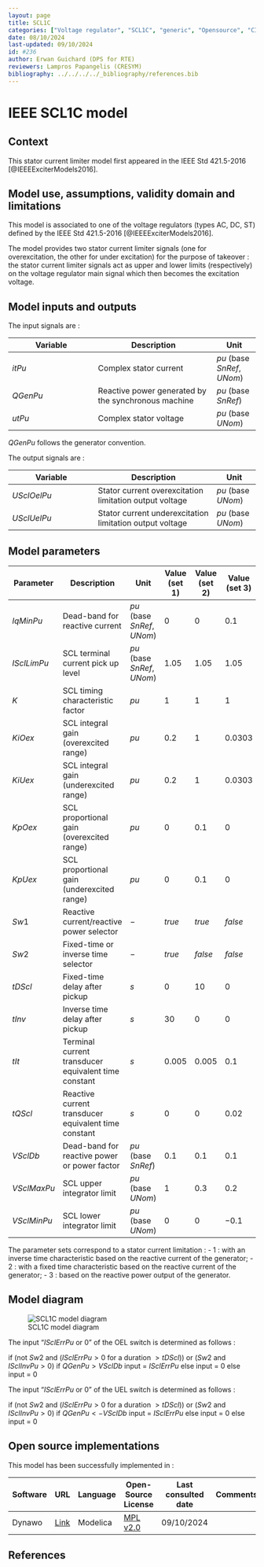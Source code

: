 ```yaml
---
layout: page
title: SCL1C
categories: ["Voltage regulator", "SCL1C", "generic", "Opensource", "CIM model", "RMS", "phasor", "MRL4", "Single phase", "IEEE", "dynawo", "#236"]
date: 08/10/2024
last-updated: 09/10/2024
id: #236
author: Erwan Guichard (DPS for RTE)
reviewers: Lampros Papangelis (CRESYM)
bibliography: ../../../../_bibliography/references.bib
---
```

# IEEE SCL1C model

## Context

This stator current limiter model first appeared in the IEEE Std 421.5-2016 [@IEEEExciterModels2016].

## Model use, assumptions, validity domain and limitations

This model is associated to one of the voltage regulators (types AC, DC, ST) defined by the IEEE Std 421.5-2016 [@IEEEExciterModels2016].

The model provides two stator current limiter signals (one for overexcitation, the other for under excitation) for the purpose of takeover : the stator current limiter signals act as upper and lower limits (respectively) on the voltage regulator main signal which then becomes the excitation voltage.

## Model inputs and outputs

The input signals are :

| Variable | Description | Unit |
| -------- | ----------- | ---- |
| $itPu$ | Complex stator current | $pu$ (base $SnRef$, $UNom$) |
| $QGenPu$ | Reactive power generated by the synchronous machine | $pu$ (base $SnRef$) |
| $utPu$ | Complex stator voltage | $pu$ (base $UNom$) |

$QGenPu$ follows the generator convention.

The output signals are :

| Variable | Description | Unit |
| -------- | ----------- | ---- |
| $USclOelPu$ | Stator current overexcitation limitation output voltage | $pu$ (base $UNom$) |
| $USclUelPu$ | Stator current underexcitation limitation output voltage | $pu$ (base $UNom$) |

## Model parameters

| Parameter | Description | Unit | Value (set 1) | Value (set 2) | Value (set 3) |
| --------- | ----------- | ---- | ------------- | ------------- | ------------- |
| $IqMinPu$ | Dead-band for reactive current | $pu$ (base $SnRef$, $UNom$) | $0$ | $0$ | $0.1$ |
| $ISclLimPu$ | SCL terminal current pick up level | $pu$ (base $SnRef$, $UNom$) | $1.05$ | $1.05$ | $1.05$ |
| $K$ | SCL timing characteristic factor | $pu$ | $1$ | $1$ | $1$ |
| $KiOex$ | SCL integral gain (overexcited range) | $pu$ | $0.2$ | $1$ | $0.0303$ |
| $KiUex$ | SCL integral gain (underexcited range) | $pu$ | $0.2$ | $1$ | $0.0303$ |
| $KpOex$ | SCL proportional gain (overexcited range) | $pu$ | $0$ | $0.1$ | $0$ |
| $KpUex$ | SCL proportional gain (underexcited range) | $pu$ | $0$ | $0.1$ | $0$ |
| $Sw1$ | Reactive current/reactive power selector | $-$ | $true$ | $true$ | $false$ |
| $Sw2$ | Fixed-time or inverse time selector | $-$ | $true$ | $false$ | $false$ |
| $tDScl$ | Fixed-time delay after pickup | $s$ | $0$ | $10$ | $0$ |
| $tInv$ | Inverse time delay after pickup | $s$ | $30$ | $0$ | $0$ |
| $tIt$ | Terminal current transducer equivalent time constant | $s$ | $0.005$ | $0.005$ | $0.1$ |
| $tQScl$ | Reactive current transducer equivalent time constant | $s$ | $0$ | $0$ | $0.02$ |
| $VSclDb$ | Dead-band for reactive power or power factor | $pu$ (base $SnRef$) | $0.1$ | $0.1$ | $0.1$ |
| $VSclMaxPu$ | SCL upper integrator limit | $pu$ (base $UNom$) | $1$ | $0.3$ | $0.2$ |
| $VSclMinPu$ | SCL lower integrator limit | $pu$ (base $UNom$) | $0$ | $0$ | $-0.1$ |

The parameter sets correspond to a stator current limitation :
- 1 : with an inverse time characteristic based on the reactive current of the generator;
- 2 : with a fixed time characteristic based on the reactive current of the generator;
- 3 : based on the reactive power output of the generator.

## Model diagram

![SCL1C model diagram](SCL1C.drawio.svg){#fig-scl1c}

The input "$ISclErrPu$ or $0$" of the OEL switch is determined as follows :

if (not $Sw2$ and ($ISclErrPu > 0$ for a duration $> tDScl$)) or ($Sw2$ and $ISclInvPu > 0$)
  if $QGenPu > VSclDb$
    input = $ISclErrPu$
  else
    input = $0$
else
  input = $0$

The input "$ISclErrPu$ or $0$" of the UEL switch is determined as follows :

if (not $Sw2$ and ($ISclErrPu > 0$ for a duration $> tDScl$)) or ($Sw2$ and $ISclInvPu > 0$)
  if $QGenPu < -VSclDb$
    input = $ISclErrPu$
  else
    input = $0$
else
  input = $0$

## Open source implementations

This model has been successfully implemented in :

| Software      | URL | Language | Open-Source License | Last consulted date | Comments |
| ------------- | --- | -------- | ------------------- | ------------------- | -------- |
| Dynawo | [Link](https://github.com/dynawo/dynawo) | Modelica | [MPL v2.0](https://www.mozilla.org/en-US/MPL/2.0/)  | 09/10/2024 |  |

## References

::: {#refs}
::: 
